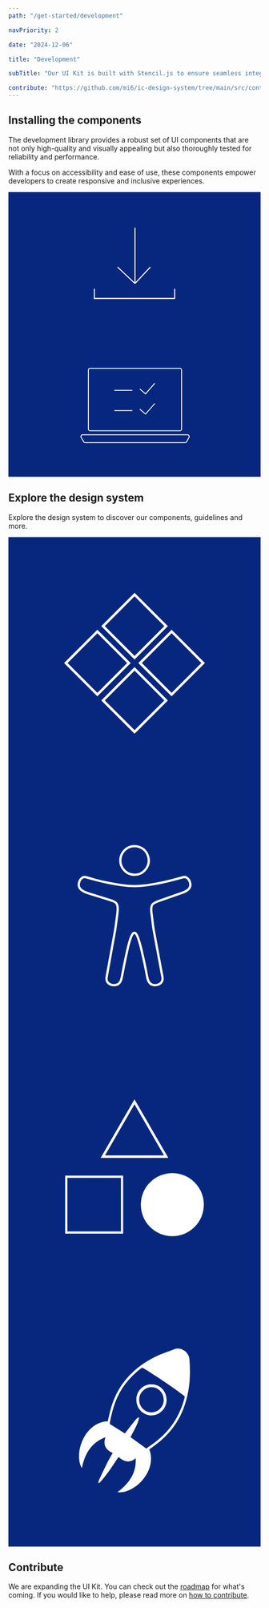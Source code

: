 ```yaml
---
path: "/get-started/development"

navPriority: 2

date: "2024-12-06"

title: "Development"

subTitle: "Our UI Kit is built with Stencil.js to ensure seamless integration across React, Vue, Angular, and other frameworks."

contribute: "https://github.com/mi6/ic-design-system/tree/main/src/content/structured/get-started/development.mdx"
---
```



## Installing the components

The development library provides a robust set of UI components that are not only high-quality and visually appealing but also thoroughly tested for reliability and performance.

With a focus on accessibility and ease of use, these components empower developers to create responsive and inclusive experiences.

<div className="get-started-vertical-cards">
  <IcCardVertical
    heading="Install the components"
    message="Install and use the UI Kit component library. Use React or web components to quickly build accessible interfaces."
    clickable
    href="/get-started/development/install-components"
    style={{ width: "100%" }}
  >
    <svg
      slot="image-top"
      style={{
        height: "100%",
        width: "100%",
      }}
      viewBox="0 0 248 140"
      fill="none"
      xmlns="http://www.w3.org/2000/svg"
    >
      <rect width="248" height="140" fill="#07277E" />
      <line x1="84" y1="104.5" x2="163" y2="104.5" stroke="white" />
      <line x1="84.5" y1="95" x2="84.5" y2="105" stroke="white" />
      <line x1="163.5" y1="95" x2="163.5" y2="105" stroke="white" />
      <line x1="124.5" y1="35" x2="124.5" y2="90" stroke="white" />
      <line
        x1="107.343"
        y1="73.6359"
        x2="124.343"
        y2="89.6359"
        stroke="white"
      />
      <line x1="124.635" y1="89.658" x2="139.635" y2="73.658" stroke="white" />
    </svg>
  </IcCardVertical>
  <IcCardVertical
    heading="Test the components"
    message="Test the UI Kit components within the shadow DOM using a testing framework."
    clickable
    href="/get-started/development/test-components"
    style={{ width: "100%" }}
  >
    <svg
      slot="image-top"
      style={{
        height: "100%",
        width: "100%",
      }}
      viewBox="0 0 248 140"
      fill="none"
      xmlns="http://www.w3.org/2000/svg"
    >
      <rect width="248" height="140" fill="#07277E" />
      <rect
        x="78.6472"
        y="33.4324"
        width="91.6588"
        height="61.3941"
        rx="1.72941"
        stroke="white"
        stroke-width="0.864706"
      />
      <path d="M104.156 55.05H121.882" stroke="white" stroke-width="0.864706" />
      <path
        d="M104.156 74.9382H121.882"
        stroke="white"
        stroke-width="0.864706"
      />
      <path
        d="M129.232 73.5546L134.853 78.397L143.932 68.0205"
        stroke="white"
        stroke-width="0.864706"
      />
      <path
        d="M129.232 53.6664L134.853 58.5088L143.932 48.1323"
        stroke="white"
        stroke-width="0.864706"
      />
      <path
        d="M176.063 98.7178H73.0284C71.6898 98.7178 70.8587 100.173 71.539 101.326L74.09 105.65C74.401 106.177 74.9675 106.5 75.5795 106.5H173.744C174.381 106.5 174.966 106.15 175.268 105.588L177.587 101.265C178.205 100.113 177.37 98.7178 176.063 98.7178Z"
        stroke="white"
        stroke-width="0.864706"
      />
    </svg>
  </IcCardVertical>
</div>

## Explore the design system

Explore the design system to discover our components, guidelines and more.

<div className="get-started-horizontal-cards">
  <GetStartedHorizontalCard
    heading="Components"
    message="Rapidly build apps that work robustly across frameworks."
    href="/components"
  >
    <svg
      slot="image"
      viewBox="0 0 1600 1600"
      fill="none"
      xmlns="http://www.w3.org/2000/svg"
    >
      <rect width="1600" height="1600" fill="#07277E" />
      <rect x="1104" y="192" width="272" height="272" fill="#07277E" />
      <rect
        x="800.453"
        y="364.314"
        width="283.04"
        height="283.04"
        transform="rotate(45 800.453 364.314)"
        stroke="white"
        stroke-width="16"
      />
      <rect
        x="800.453"
        y="835.22"
        width="283.04"
        height="283.04"
        transform="rotate(45 800.453 835.22)"
        stroke="white"
        stroke-width="16"
      />
      <rect
        x="564.453"
        y="598.314"
        width="283.04"
        height="283.04"
        transform="rotate(45 564.453 598.314)"
        stroke="white"
        stroke-width="16"
      />
      <rect
        x="1035.36"
        y="598.314"
        width="283.04"
        height="283.04"
        transform="rotate(45 1035.36 598.314)"
        stroke="white"
        stroke-width="16"
      />
    </svg>
  </GetStartedHorizontalCard>
  <GetStartedHorizontalCard
    heading="Accessibility"
    message="Design, build, and test apps and services that work for everyone. "
    href="/accessibility"
  >
    <svg
      slot="image"
      viewBox="0 0 1600 1600"
      fill="none"
      xmlns="http://www.w3.org/2000/svg"
    >
      <rect width="1600" height="1600" fill="#1E1E1E" />
      <rect width="1600" height="1600" fill="#07277E" />
      <mask id="path-2-inside-1_0_1" fill="white">
        <path d="M1161.56 608.776C1161.05 611.484 1160.7 614.23 1160.01 616.879C1156.8 629.18 1148.88 637.921 1138.8 644.942C1127.58 652.736 1115.1 657.938 1102.31 662.425C1082.58 669.329 1062.89 676.292 1043.18 683.235C1013.03 693.852 982.905 704.47 952.758 715.088C942.357 718.743 932.282 723.036 923.32 729.709C918.619 733.209 916.066 737.831 915.011 743.517C913.149 753.632 912.862 763.844 913.994 773.997C916.22 794.111 918.849 814.185 921.363 834.28C923.205 848.939 924.721 863.676 927.081 878.259C929.979 896.303 933.568 914.231 936.888 932.198C942.184 960.898 947.519 989.599 952.834 1018.3C958.399 1048.3 963.965 1078.27 969.549 1108.27C974.557 1135.25 979.547 1162.25 984.613 1189.21C989.737 1216.53 973.425 1238.95 947.941 1245.6C937.06 1248.44 926.045 1248.89 915.088 1246.28C900.484 1242.82 890.352 1233.57 883.424 1220.48C877.744 1209.75 875.019 1198.08 872.735 1186.25C867.612 1159.65 862.641 1133.02 856.961 1106.55C849.919 1073.67 842.434 1040.89 834.739 1008.16C829.654 986.562 823.724 965.153 816.202 944.247C813.266 936.104 810.291 927.943 805.283 920.768C801.176 914.888 797.645 914.869 793.462 920.71C788.28 927.943 785.229 936.24 782.312 944.537C773.811 968.653 767.517 993.428 761.894 1018.34C755.696 1045.82 749.785 1073.36 744.105 1100.94C739.461 1123.47 735.412 1146.12 730.998 1168.69C728.676 1180.46 726.412 1192.26 723.553 1203.92C721.288 1213.17 717.22 1221.74 711.348 1229.34C703.653 1239.3 693.597 1245.27 681.239 1247.07C667.403 1249.08 653.951 1247.69 641.304 1241.33C621.711 1231.48 611.848 1211.74 615.762 1189.98C621.5 1157.95 627.372 1125.95 633.187 1093.92C638.618 1063.98 644.029 1034.02 649.46 1004.08C655.985 968.054 662.375 931.985 669.091 895.993C672.833 875.918 674.964 855.65 677.689 835.44C679.972 818.479 682.313 801.518 684.424 784.537C686.209 770.206 687.111 755.837 685.173 741.39C683.599 729.612 677.477 721.392 666.827 716.809C659.861 713.83 652.684 711.316 645.449 709.034C614.995 699.345 584.502 689.83 554.028 680.256C534.589 674.145 514.938 668.594 495.748 661.748C482.814 657.126 470.111 651.498 459.019 642.95C444.761 631.945 437.411 617.827 439.368 599.396C441.076 583.267 446.776 568.974 458.942 557.97C469.477 548.455 481.778 545.631 495.461 549.518C512.482 554.373 529.427 559.517 546.525 564.101C577.536 572.417 608.797 579.65 640.249 585.993C665.963 591.177 691.793 595.702 717.815 599.164C744.796 602.742 771.835 605.237 799.065 605.295C817.219 605.333 835.334 604.192 853.411 602.413C880.699 599.744 907.776 595.625 934.719 590.674C964.156 585.259 993.44 579.128 1022.44 571.701C1049.17 564.836 1075.82 557.583 1102.4 550.137C1113.65 546.985 1124.35 546.849 1134.68 552.826C1142.47 557.332 1148.23 563.888 1152.64 571.682C1157.53 580.346 1160.45 589.668 1161.24 599.628C1161.28 600.034 1161.49 600.421 1161.6 600.808V608.679L1161.56 608.776Z" />
      </mask>
      <path
        d="M1161.56 608.776C1161.05 611.484 1160.7 614.23 1160.01 616.879C1156.8 629.18 1148.88 637.921 1138.8 644.942C1127.58 652.736 1115.1 657.938 1102.31 662.425C1082.58 669.329 1062.89 676.292 1043.18 683.235C1013.03 693.852 982.905 704.47 952.758 715.088C942.357 718.743 932.282 723.036 923.32 729.709C918.619 733.209 916.066 737.831 915.011 743.517C913.149 753.632 912.862 763.844 913.994 773.997C916.22 794.111 918.849 814.185 921.363 834.28C923.205 848.939 924.721 863.676 927.081 878.259C929.979 896.303 933.568 914.231 936.888 932.198C942.184 960.898 947.519 989.599 952.834 1018.3C958.399 1048.3 963.965 1078.27 969.549 1108.27C974.557 1135.25 979.547 1162.25 984.613 1189.21C989.737 1216.53 973.425 1238.95 947.941 1245.6C937.06 1248.44 926.045 1248.89 915.088 1246.28C900.484 1242.82 890.352 1233.57 883.424 1220.48C877.744 1209.75 875.019 1198.08 872.735 1186.25C867.612 1159.65 862.641 1133.02 856.961 1106.55C849.919 1073.67 842.434 1040.89 834.739 1008.16C829.654 986.562 823.724 965.153 816.202 944.247C813.266 936.104 810.291 927.943 805.283 920.768C801.176 914.888 797.645 914.869 793.462 920.71C788.28 927.943 785.229 936.24 782.312 944.537C773.811 968.653 767.517 993.428 761.894 1018.34C755.696 1045.82 749.785 1073.36 744.105 1100.94C739.461 1123.47 735.412 1146.12 730.998 1168.69C728.676 1180.46 726.412 1192.26 723.553 1203.92C721.288 1213.17 717.22 1221.74 711.348 1229.34C703.653 1239.3 693.597 1245.27 681.239 1247.07C667.403 1249.08 653.951 1247.69 641.304 1241.33C621.711 1231.48 611.848 1211.74 615.762 1189.98C621.5 1157.95 627.372 1125.95 633.187 1093.92C638.618 1063.98 644.029 1034.02 649.46 1004.08C655.985 968.054 662.375 931.985 669.091 895.993C672.833 875.918 674.964 855.65 677.689 835.44C679.972 818.479 682.313 801.518 684.424 784.537C686.209 770.206 687.111 755.837 685.173 741.39C683.599 729.612 677.477 721.392 666.827 716.809C659.861 713.83 652.684 711.316 645.449 709.034C614.995 699.345 584.502 689.83 554.028 680.256C534.589 674.145 514.938 668.594 495.748 661.748C482.814 657.126 470.111 651.498 459.019 642.95C444.761 631.945 437.411 617.827 439.368 599.396C441.076 583.267 446.776 568.974 458.942 557.97C469.477 548.455 481.778 545.631 495.461 549.518C512.482 554.373 529.427 559.517 546.525 564.101C577.536 572.417 608.797 579.65 640.249 585.993C665.963 591.177 691.793 595.702 717.815 599.164C744.796 602.742 771.835 605.237 799.065 605.295C817.219 605.333 835.334 604.192 853.411 602.413C880.699 599.744 907.776 595.625 934.719 590.674C964.156 585.259 993.44 579.128 1022.44 571.701C1049.17 564.836 1075.82 557.583 1102.4 550.137C1113.65 546.985 1124.35 546.849 1134.68 552.826C1142.47 557.332 1148.23 563.888 1152.64 571.682C1157.53 580.346 1160.45 589.668 1161.24 599.628C1161.28 600.034 1161.49 600.421 1161.6 600.808V608.679L1161.56 608.776Z"
        fill="#07277E"
        stroke="white"
        stroke-width="28.8"
        mask="url(#path-2-inside-1_0_1)"
      />
      <mask id="path-3-inside-2_0_1" fill="white">
        <path d="M807.389 352C811.151 352.58 814.969 352.948 818.673 353.779C855.384 361.979 880.906 383.698 892.516 419.728C904.26 456.184 896.297 489.352 870.486 517.55C853.445 536.174 831.761 546.424 806.699 547.701C768.798 549.615 739.016 534.221 718.041 502.291C707.64 486.451 702.785 468.678 702.958 449.725C703.188 423.693 712.188 401.007 730.092 382.151C746.346 365.035 766.38 355.346 789.696 352.522C790.828 352.387 791.941 352.174 793.074 352.019C797.852 352.019 802.63 352.019 807.389 352.019V352Z" />
      </mask>
      <path
        d="M807.389 352C811.151 352.58 814.969 352.948 818.673 353.779C855.384 361.979 880.906 383.698 892.516 419.728C904.26 456.184 896.297 489.352 870.486 517.55C853.445 536.174 831.761 546.424 806.699 547.701C768.798 549.615 739.016 534.221 718.041 502.291C707.64 486.451 702.785 468.678 702.958 449.725C703.188 423.693 712.188 401.007 730.092 382.151C746.346 365.035 766.38 355.346 789.696 352.522C790.828 352.387 791.941 352.174 793.074 352.019C797.852 352.019 802.63 352.019 807.389 352.019V352Z"
        fill="#07277E"
        stroke="white"
        stroke-width="28.8"
        mask="url(#path-3-inside-2_0_1)"
      />
    </svg>
  </GetStartedHorizontalCard>
  <GetStartedHorizontalCard
    heading="Custom themes"
    message="How to change the appearance of some components."
    href="/get-started/development/custom-theme"
  >
    <svg
      slot="image"
      viewBox="0 0 1600 1600"
      fill="none"
      xmlns="http://www.w3.org/2000/svg"
    >
      <rect width="1600" height="1600" fill="#07277E" />
      <rect x="1104" y="192" width="272" height="272" fill="#07277E" />
      <circle cx="1040" cy="1032" r="199.5" fill="white" stroke="white" />
      <rect
        x="367.12"
        y="855.12"
        width="353.76"
        height="353.76"
        stroke="white"
        stroke-width="14.24"
      />
      <path
        d="M599.082 728L800 380L1000.92 728H599.082Z"
        stroke="white"
        stroke-width="16"
      />
    </svg>
  </GetStartedHorizontalCard>
  <GetStartedHorizontalCard
    heading="Releases"
    message="Our approach to releases and versioning."
    href="/get-started"
  >
    <svg
      slot="image"
      viewBox="0 0 1600 1600"
      fill="none"
      xmlns="http://www.w3.org/2000/svg"
    >
      <rect width="1600" height="1600" fill="#07277E" />
      <rect x="1040" y="192" width="336" height="336" fill="#07277E" />
      <g clip-path="url(#clip0_743_11336)">
        <path
          d="M893.822 983.521C947.251 1120.22 797.259 1269.27 691.827 1255.06C762.082 1201.99 812.906 1138.19 807.502 1039.98C768.027 1074.49 732.801 1061.07 698.901 1032.01C658.664 1089.3 624.004 1149.56 575.046 1198.15C573.548 1197.46 572.049 1196.78 570.551 1196.07C572.049 1189.64 572.491 1182.68 575.218 1176.85C592.07 1140.83 608.97 1104.85 626.755 1069.3C637.195 1048.44 649.256 1028.44 661.588 1006.31C619.754 987.673 598.407 957.899 615.774 906.451C523.092 941.543 484.918 1014.16 466.2 1101.99C411.789 1012.81 483.199 809.304 630.12 805.81C635.279 783.985 640.192 761.882 645.719 739.931C685.956 580.525 785.197 471.757 924.872 399.776C966.239 378.458 1011.68 365.596 1054.82 347.746C1090.32 333.036 1144.14 363.267 1148.36 410.612C1157.97 518.444 1149.64 623.491 1110.63 725.044C1071.82 826.115 1005.84 903.894 919.689 964.76C910.944 970.938 902.371 977.318 893.822 983.521ZM874.932 978.71C892.643 965.722 910.625 952.632 928.508 939.416C1023.52 869.157 1086.02 775.656 1116.87 659.469C1118.59 652.962 1119.87 648.075 1113.28 643.088C1030.21 580.095 944.229 521.609 854.912 468.491C851.596 466.516 844.496 467.427 841.229 469.883C804.505 497.784 772.178 530.395 743.413 567.031C686.054 640.1 660.359 726.462 643.361 816.545C642.869 819.128 645.35 823.736 647.733 825.229C677.972 844.395 708.457 863.157 739.31 882.297C741.325 879.563 743.216 876.854 745.23 874.271C766.528 847.054 787.654 819.71 809.344 792.822C813.447 787.733 819.833 784.568 825.164 780.517C826.564 781.555 827.94 782.593 829.34 783.656C820.349 828.521 794.139 865.942 775.126 906.451C808.534 930.63 841.303 954.329 874.957 978.66L874.932 978.71ZM1125.66 618.604C1130.11 611.009 1126.65 606.021 1119.38 601.084C1043.13 549.586 967.001 497.936 891.022 446.033C883.333 440.767 877.61 441.501 872.918 447.223C956.954 504.19 1041.16 561.283 1125.66 618.579V618.604ZM1121.32 639.67C1125.61 633.998 1121.83 630.099 1116.21 625.871C1036.72 565.79 954.448 510.064 869.503 458.515C863.141 454.667 858.4 454.11 855.354 459.376C943.861 519.381 1032.22 579.285 1121.29 639.67H1121.32Z"
          fill="white"
        />
        <path
          d="M908.02 570.5C961.326 570.5 1003.63 614.377 1003.55 669.597C1003.48 723.601 960.957 767.58 908.315 768.111C854.838 768.643 811.628 724.158 811.727 668.635C811.825 613.592 854.101 570.5 908.045 570.5H908.02ZM906.817 748.945C950.026 749.173 985.719 712.968 985.424 669.192C985.129 625.467 950.272 589.312 908.192 589.109C865.155 588.907 829.659 625.061 829.684 669.015C829.684 712.714 864.443 748.717 906.817 748.945Z"
          fill="white"
        />
        <path
          d="M912 423.999L848 455.999L856 463.999L1128 647.999L1136 615.999L1128 591.999L912 423.999Z"
          fill="white"
        />
      </g>
      <defs>
        <clipPath id="clip0_743_11336">
          <rect
            width="704"
            height="912"
            fill="white"
            transform="translate(448 344)"
          />
        </clipPath>
      </defs>
    </svg>
  </GetStartedHorizontalCard>
</div>

## Contribute

We are expanding the UI Kit. You can check out the [roadmap](/community/roadmap) for what's coming. If you would like to help, please read more on [how to contribute](/community).
